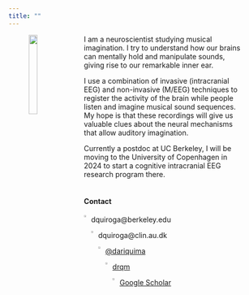 ```yaml
---
title: ""
---
```


<figure>
  <img src="files/profile.png" style="width:20%;float:left;position: relative;margin-right:1.5rem">
<figcaption> I am a neuroscientist studying musical imagination. I try to understand how our brains can mentally hold and manipulate sounds, giving rise to our remarkable inner ear.

I use a combination of invasive (intracranial EEG) and non-invasive (M/EEG) techniques to register the activity of the brain while people listen and imagine musical sound sequences. My hope is that these recordings will give us valuable clues about the neural mechanisms that allow auditory imagination.

Currently a postdoc at UC Berkeley, I will be moving to the University of Copenhagen in 2024 to start a cognitive intracranial EEG research program there.\
\

</figcaption>
</figure> 

#### Contact

<img src="files/email.png" style="width:2%;float:left;position: relative; margin-right:0.25rem">dquiroga@berkeley.edu

<img src="files/email.png" style="width:2%;float:left;position: relative; margin-right:0.25rem">dquiroga@clin.au.dk

<a href="https://twitter.com/dariquima">
  <img src="files/X.png"  
  style="width:2%;float:left;position: relative; margin-right:0.25rem">@dariquima
</a>

<a href="https://github.com/drqm">
  <img src="files/github.png"   style="width:2%;float:left;position: relative; margin-right:0.25rem">drqm
</a>

<a href="https://scholar.google.com/citations?user=Tp9HM88AAAAJ&hl=en&authuser=1">
  <img src="files/scholar.png"   style="width:2%;float:left;position: relative; margin-right:0.25rem">Google Scholar
</a>



